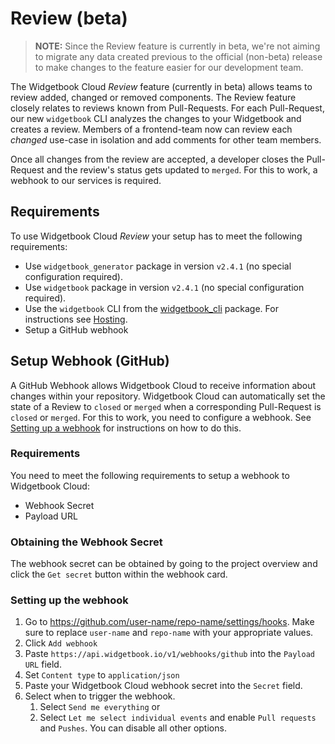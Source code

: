 # Review (beta)

> **NOTE:** Since the Review feature is currently in beta, we're not aiming to migrate any data created previous to the official (non-beta) release to make changes to the feature easier for our development team.

The Widgetbook Cloud _Review_ feature (currently in beta) allows teams to review added, changed or removed components.
The Review feature closely relates to reviews known from Pull-Requests. 
For each Pull-Request, our new `widgetbook` CLI analyzes the changes to your Widgetbook and creates a review.
Members of a frontend-team now can review each _changed_ use-case in isolation and add comments for other team members.

Once all changes from the review are accepted, a developer closes the Pull-Request and the review's status gets updated to `merged`.
For this to work, a webhook to our services is required.

## Requirements

To use Widgetbook Cloud _Review_ your setup has to meet the following requirements:
- Use `widgetbook_generator` package in version `v2.4.1` (no special configuration required).
- Use `widgetbook` package in version `v2.4.1` (no special configuration required).
- Use the `widgetbook` CLI from the [widgetbook_cli](https://pub.dev/packages/widgetbook_cli) package. For instructions see [Hosting](/widgetbook-cloud/hosting).
- Setup a GitHub webhook

## Setup Webhook (GitHub)

A GitHub Webhook allows Widgetbook Cloud to receive information about changes within your repository.
Widgetbook Cloud can automatically set the state of a Review to `closed` or `merged` when a corresponding Pull-Request is `closed` or `merged`.
For this to work, you need to configure a webhook. 
See [Setting up a webhook](https://docs.github.com/en/developers/webhooks-and-events/webhooks/creating-webhooks#setting-up-a-webhook) for instructions on how to do this.

### Requirements

You need to meet the following requirements to setup a webhook to Widgetbook Cloud:
- Webhook Secret
- Payload URL

### Obtaining the Webhook Secret

The webhook secret can be obtained by going to the project overview and click the `Get secret` button within the webhook card.

### Setting up the webhook

1. Go to https://github.com/user-name/repo-name/settings/hooks. Make sure to replace `user-name` and `repo-name` with your appropriate values.
1. Click `Add webhook`
1. Paste `https://api.widgetbook.io/v1/webhooks/github` into the `Payload URL` field.
1. Set `Content type` to `application/json`
1. Paste your Widgetbook Cloud webhook secret into the `Secret` field.
1. Select when to trigger the webhook.
    1. Select `Send me everything` or
    2. Select `Let me select individual events` and enable `Pull requests` and `Pushes`. You can disable all other options. 
